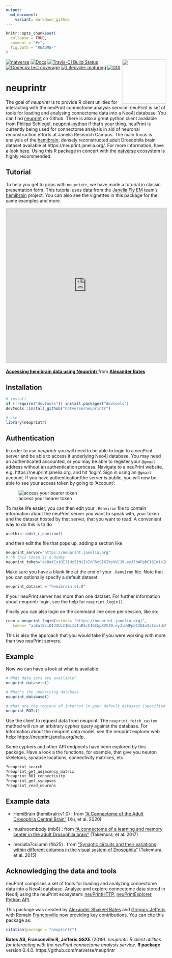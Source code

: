 ```yaml
---
output:
  md_document:
    variant: markdown_github
---
```


<!-- README.md is generated from README.Rmd. Please edit that file -->

```r
knitr::opts_chunk$set(
  collapse = TRUE,
  comment = "#>",
  fig.path = "README-"
)
```
<!-- badges: start -->
[![natverse](https://img.shields.io/badge/natverse-Part%20of%20the%20natverse-a241b6)](https://natverse.github.io)
[![Docs](https://img.shields.io/badge/docs-100%25-brightgreen.svg)](http://natverse.github.io/neuprintr/reference/)
[![Travis-CI Build Status](https://api.travis-ci.org/natverse/neuprintr.svg?branch=master)](https://travis-ci.org/natverse/neuprintr)
<img src="man/figures/logo.svg" align="right" height="139" /> 
[![Codecov test coverage](https://codecov.io/gh/natverse/neuprintr/branch/master/graph/badge.svg)](https://codecov.io/gh/natverse/neuprintr?branch=master)
[![Lifecycle: maturing](https://img.shields.io/badge/lifecycle-maturing-blue.svg)](https://www.tidyverse.org/lifecycle/#maturing)
[![DOI](https://zenodo.org/badge/DOI/10.5281/zenodo.3843544.svg)](https://doi.org/10.5281/zenodo.3843544)
<!-- badges: end -->

# neuprintr

The goal of *neuprintr* is to provide R client utilities for interacting with the neuPrint connectome analysis service. neuPrint is set of tools for loading and analysing connectome data into a Neo4j database.
You can find [neuprint](https://github.com/connectome-neuprint/neuPrint) on Github. 
There is also a great python client available from Philipp Schlegel, [neuprint-python](https://github.com/schlegelp/neuprint-python) if that's your thing. 
neuPrint is currently being used for connectome analysis in aid of neuronal reconstruction efforts at Janelia Research Campus. The main focus is analysis of the [hemibrain](https://www.janelia.org/project-team/flyem/hemibrain), densely reconstructed adult Drosophila brain dataset available at https://neuprint.janelia.org/. 
For more information, have a look [here](https://neuprint.janelia.org/help).
Using this R package in concert with the [natverse](https://github.com/natverse/natverse) ecosystem is highly recommended. 

## Tutorial

To help you get to grips with `neuprintr`, we have made a tutorial in classic presentation form. This tutorial uses data from the [Janelia Fly EM](https://www.janelia.org/project-team/flyem) team's [hemibrain](https://www.biorxiv.org/content/10.1101/2020.01.21.911859v1) project. You can also see the vignettes in this package for the same examples and more.

<p align="center"><iframe src="https://www.slideshare.net/slideshow/embed_code/key/GcE2Blzz02nfhM" width="595" height="485" frameborder="0" marginwidth="0" marginheight="0" scrolling="no" style="border:1px solid #CCC; border-width:1px; margin-bottom:5px; max-width: 100%;" allowfullscreen> </iframe></p> <div align="center" style="margin-bottom:5px"> <strong> <a href="https://www.slideshare.net/AlexBates4/accessing-hemibrain-data-using-neuprintr-225098909" title="Accessing hemibrain data using Neuprintr " target="_blank">Accessing hemibrain data using Neuprintr </a> </strong> from <strong><a href="https://www.slideshare.net/AlexBates4" target="_blank">Alexander Bates</a></strong> </div>

## Installation

```r
# install
if (!require("devtools")) install.packages("devtools")
devtools::install_github("natverse/neuprintr")

# use 
library(neuprintr)
```

## Authentication

In order to use *neuprintr* you will need to be able to login to a neuPrint server and be able to access it underlying Neo4j database.
You may need an authenticated accounted, or you may be able to register your `@gmail` address without an authentication process.
Navigate to a neuPrint website, e.g. https://neuprint.janelia.org, and hit 'login'. Sign in using an `@gmail` account. 
If you have authentication/the server is public, you will now be able to see your access token by going to 'Account':

![access your bearer token](https://raw.githubusercontent.com/natverse/neuprintr/master/inst/images/bearertoken.png)

To make life easier, you can then edit your `.Renviron` file to contain information about the neuPrint server you want to speak with, your token and the dataset hosted by that server, that you want to read. A convenient way to do this is to do

```r
usethis::edit_r_environ()
```

and then edit the file that pops up, adding a section like

```r
neuprint_server="https://neuprint.janelia.org"
# nb this token is a dummy
neuprint_token="asBatEsiOIJIUzI1NiIsInR5cCI6IkpXVCJ9.eyJlbWFpbCI6ImIsImxldmVsIjoicmVhZHdyaXRlIiwiaW1hZ2UtdXJsIjoiaHR0cHM7Ly9saDQuZ29vZ2xldXNlcmNvbnRlbnQuY29tLy1QeFVrTFZtbHdmcy9BQUFBQUFBQUFBDD9BQUFBQUFBQUFBQS9BQ0hpM3JleFZMeEI4Nl9FT1asb0dyMnV0QjJBcFJSZlI6MTczMjc1MjU2HH0.jhh1nMDBPl5A1HYKcszXM518NZeAhZG9jKy3hzVOWEU"
```

Make sure you have a blank line at the end of your `.Renviron` file. Note that
you can optionally specify a default dataset:

```r
neuprint_dataset = "hemibrain:v1.0"
```

if your neuPrint server has more than one dataset. For further information 
about neuprintr login, see the help for `neuprint_login()`.

Finally you can also login on the command line once per session, like so:

```r
conn = neuprint_login(server= "https://neuprint.janelia.org/",
   token= "asBatEsiOIJIUzI1NiIsInR5cCI6IkpXVCJ9.eyJlbWFpbCI6ImIsImxldmVsIjoicmVhZHdyaXRlIiwiaW1hZ2UtdXJsIjoiaHR0cHM7Ly9saDQuZ29vZ2xldXNlcmNvbnRlbnQuY29tLy1QeFVrTFZtbHdmcy9BQUFBQUFBQUFBDD9BQUFBQUFBQUFBQS9BQ0hpM3JleFZMeEI4Nl9FT1asb0dyMnV0QjJBcFJSZlI6MTczMjc1MjU2HH0.jhh1nMDBPl5A1HYKcszXM518NZeAhZG9jKy3hzVOWEU")
```

This is also the approach that you would take if you were working with more than
two neuPrint servers.

## Example

Now we can have a look at what is available

```r
# What data sets are available?
neuprint_datasets()

# What's the underlying database
neuprint_database()

# What are the regions of interrst in your default datasest (specified in R.environ, see ?neuprint_login)
neuprint_ROIs()
```

Use the client to request data from neuprint. The `neuprint_fetch_custom` method will run an arbitrary cypher query against the database. For information about the neuprint data model, see the neuprint explorer web help: https://neuprint.janelia.org/help.

Some cyphers and other API endpoints have been explored by this package. Have a look a the functions, for example, that give you neuron skeletons, synapse locations, connectivity matrices, etc.

```r
?neuprint_search
?neuprint_get_adjacency_matrix
?neuprint_ROI_connectivity
?neuprint_get_synapses
?neuprint_read_neurons
```

## Example data

* HemiBrain (hemibrain:v1.0) : from ["A Connectome of the Adult Drosophila Central Brain"](https://www.biorxiv.org/content/10.1101/2020.01.21.911859v1) (Xu, et al. 2020)

* mushroombody (mb6) : from ["A connectome of a learning and memory center in the adult Drosophila brain"](https://elifesciences.org/articles/26975) (Takemura, et al. 2017)

* medulla7column (fib25) : from ["Synaptic circuits and their variations within different columns in the visual system of Drosophila"](https://www.pnas.org/content/112/44/13711) (Takemura, et al. 2015)

## Acknowledging the data and tools

neuPrint comprises a set of tools for loading and analyzing connectome data into a Neo4j database. Analyze and explore connectome data stored in Neo4j using the neuPrint ecosystem: [neuPrintHTTP](https://github.com/connectome-neuprint/neuPrintHTTP), [neuPrintExplorer](https://github.com/connectome-neuprint/neuPrintExplorer), [Python API](https://github.com/connectome-neuprint/neuprint-python).

This package was created by [Alexander Shakeel Bates](https://scholar.google.com/citations?user=BOVTiXIAAAAJ&hl=en) and [Gregory Jefferis](https://en.wikipedia.org/wiki/Gregory_Jefferis) with Romain [Franconville](https://scholar.google.com/citations?user=I7yBLlsAAAAJ&hl=en) 
now providing key contributions. You can cite this package as:

```r
citation(package = "neuprintr")
```

**Bates AS, Franconville R, Jefferis GSXE** (2019). *neuprintr: R client utilities for interacting with the neuPrint connectome analysis service.* **R package** version 0.4.0. https://github.com/natverse/neuprintr
